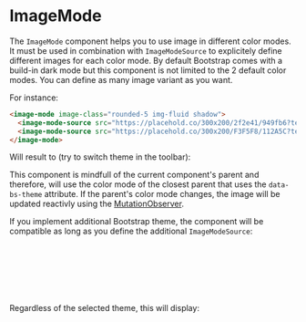 

<Meta of={ImageMode} />

# ImageMode

The `ImageMode` component helps you to use image in different color modes. It must be used in
combination with `ImageModeSource` to explicitely define different images for each color mode. By
default Bootstrap comes with a build-in dark mode but this component is not limited to the
2 default color modes. You can define as many image variant as you want.

For instance:

```html
<image-mode image-class="rounded-5 img-fluid shadow">
  <image-mode-source src="https://placehold.co/300x200/2f2e41/949fb6?text=dark&font=playfair-display" color-mode="dark" />
  <image-mode-source src="https://placehold.co/300x200/F3F5F8/112A5C?text=light&font=playfair-display" />
</image-mode>
```

Will result to (try to switch theme in the toolbar):

<Canvas of={ImageMode.Default} sourceState='none' />

This component is mindfull of the current component's parent and therefore, will use the color mode of
the closest parent that uses the `data-bs-theme` attribute. If the parent's color mode changes, the
image will be updated reactivly using the [MutationObserver](https://developer.mozilla.org/en-US/docs/Web/API/MutationObserver).

<Canvas of={ImageMode.LocalTheme} sourceState='none' />

If you implement additional Bootstrap theme, the component will be compatible as long as you
define the additional `ImageModeSource`:

```html
<div data-bs-theme="high-contrast">
  <image-mode image-class="rounded-5 img-fluid shadow">
    <image-mode-source src="https://placehold.co/300x200/000/FFF?text=high contrast&font=playfair-display" color-mode="high-contrast" />
    <image-mode-source src="https://placehold.co/300x200/F3F5F8/112A5C?text=light&font=playfair-display" />
  </image-mode>
</div>
```

Regardless of the selected theme, this will display:

<Canvas of={ImageMode.CustomTheme} sourceState='none' />

